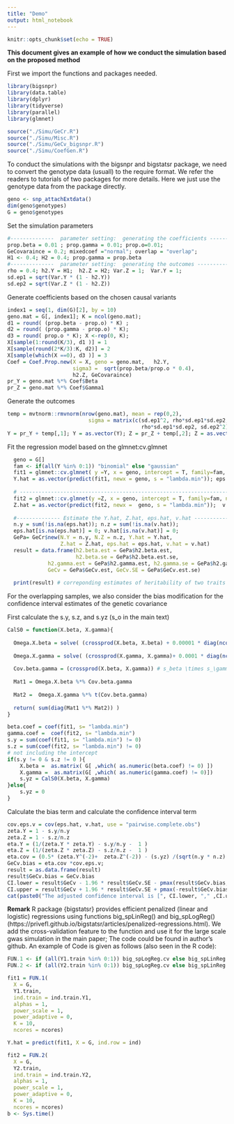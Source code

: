 ---
title: "Demo"
output: html_notebook
---


```{r setup, include=FALSE, warning= T, message= FALSE}
knitr::opts_chunk$set(echo = TRUE)
```


**This document gives an example of how we conduct the simulation based on the proposed method** 

 First we import the functions and packages needed.

```{r, warning= F, message= FALSE}
library(bigsnpr)
library(data.table)
library(dplyr)
library(tidyverse)
library(parallel)
library(glmnet)

source("./Simu/GeCr.R")
source("./Simu/Misc.R")
source("./Simu/GeCv_bigsnpr.R")
source("./Simu/CoefGen.R")

```

To conduct the simulations with the bigsnpr and bigstatsr package, we need to convert the genotype data (usuall) to the require format. We refer the readers to tutorials of two packages for more details. Here we just use the genotype data from the package directly.


```{r}
geno <- snp_attachExtdata()
dim(geno$genotypes)
G = geno$genotypes
```


Set the simulation parameters

```{r}
#--------------  parameter setting:  generating the coefficients ----------------
prop.beta = 0.01 ; prop.gamma = 0.01; prop.o=0.01;
GeCovaraince = 0.2; mixedcoef ="normal"; overlap = "overlap";
H1 <- 0.4; H2 = 0.4; prop.gamma = prop.beta
#--------------  parameter setting:  generating the outcomes ----------------
rho = 0.4; h2.Y = H1;  h2.Z = H2; Var.Z = 1;  Var.Y = 1;
sd.ep1 = sqrt(Var.Y * (1 - h2.Y))
sd.ep2 = sqrt(Var.Z * (1 - h2.Z))
```


Generate coefficients based on the chosen causal variants

```{r}
index1 = seq(1, dim(G)[2], by = 10)
geno.mat = G[, index1]; K = ncol(geno.mat);
d1 = round( (prop.beta - prop.o) * K) ;
d2 = round( (prop.gamma - prop.o) * K);
d3 = round( prop.o * K); X <-rep(0, K);
X[sample(1:round(K/3), d1 )] = 1
X[sample(round(2*K/3):K, d2)] = 2
X[sample(which(X ==0), d3 )] = 3
Coef = Coef.Prop.new(X = X, geno = geno.mat,   h2.Y,
                     sigma3 =  sqrt(prop.beta/prop.o * 0.4),
                     h2.Z, GeCovaraince)
pr_Y = geno.mat %*% Coef$Beta
pr_Z = geno.mat %*% Coef$Gamma1

```


Generate the outcomes

```{r}
temp = mvtnorm::rmvnorm(nrow(geno.mat), mean = rep(0,2),
                          sigma = matrix(c(sd.ep1^2, rho*sd.ep1*sd.ep2, 
                                           rho*sd.ep1*sd.ep2, sd.ep2^2),2,2))
Y = pr_Y + temp[,1]; Y = as.vector(Y); Z = pr_Z + temp[,2]; Z = as.vector(Z)

```

Fit the regression model based on the glmnet:cv.glmnet

```{r}
  geno = G[]
  fam <- if(all(Y %in% 0:1)) "binomial" else "gaussian"
  fit1 = glmnet::cv.glmnet( y =Y, x = geno, intercept = T, family=fam, nfolds = 10, parallel = T)
  Y.hat = as.vector(predict(fit1, newx = geno, s = "lambda.min")); eps.hat = Y - Y.hat
  
  # --------------------------------------------------------------------------------
  fit2 = glmnet::cv.glmnet(y =Z, x = geno, intercept = T, family=fam, nfolds = 10, parallel = T)
  Z.hat = as.vector(predict(fit2, newx =  geno, s = "lambda.min"));  v.hat = Z - Z.hat
  
  #-------------- Estimate the Y.hat, Z.hat, eps.hat, v.hat ----------------------
  n.y = sum(!is.na(eps.hat)); n.z = sum(!is.na(v.hat));
  eps.hat[is.na(eps.hat)] = 0; v.hat[is.na(v.hat)] = 0;
  GePa= GeCr$new(N.Y = n.y, N.Z = n.z, Y.hat = Y.hat, 
                 Z.hat = Z.hat, eps.hat = eps.hat, v.hat = v.hat)
  result = data.frame(h2.beta.est = GePa$h2.beta.est, 
                      h2.beta.se = GePa$h2.beta.est.se, 
             h2.gamma.est = GePa$h2.gamma.est, h2.gamma.se = GePa$h2.gamma.est.se,
             GeCv = GePa$GeCv.est, GeCv.SE = GePa$GeCv.est.se)
  
  print(result) # correponding estimates of heritability of two traits and their SE

```

For the overlapping samples, we also consider the bias modification for the confidence interval estimates of the genetic covariance

First calculate the s.y, s.z, and s.yz (s_o in the main text)
```{r}

CalS0 = function(X.beta, X.gamma){
  
  Omega.X.beta = solve( (crossprod(X.beta, X.beta) + 0.00001 * diag(ncol(X.beta))) ) # s_beta \times s_\beta
  
  Omega.X.gamma = solve( (crossprod(X.gamma, X.gamma)+ 0.0001 * diag(ncol(X.gamma))) ) # s_gamma \times s_\gamma
  
  Cov.beta.gamma = (crossprod(X.beta, X.gamma)) # s_beta \times s_\gamma
  
  Mat1 = Omega.X.beta %*% Cov.beta.gamma 
  
  Mat2 =  Omega.X.gamma %*% t(Cov.beta.gamma)
  
  return( sum(diag(Mat1 %*% Mat2)) )
}

beta.coef = coef(fit1, s= "lambda.min")
gamma.coef =  coef(fit2, s= "lambda.min")
s.y = sum(coef(fit1, s= "lambda.min") != 0)
s.z = sum(coef(fit2, s= "lambda.min") != 0)
# not including the intercept
if(s.y != 0 & s.z != 0 ){
    X.beta =  as.matrix( G[ ,which( as.numeric(beta.coef) != 0) ])
    X.gamma =  as.matrix(G[ ,which( as.numeric(gamma.coef) != 0)])
    s.yz = CalS0(X.beta, X.gamma)
}else{
    s.yz = 0
}
```

Calculate the bias term and calculate the confidence interval term 

```{r}
cov.eps.v = cov(eps.hat, v.hat, use = "pairwise.complete.obs")
zeta.Y = 1 - s.y/n.y
zeta.Z = 1 - s.z/n.z
eta.Y = (1/(zeta.Y * zeta.Y) - s.y/n.y -  1 )
eta.Z = (1/(zeta.Z * zeta.Z) - s.z/n.z -  1 )
eta.cov = (0.5* (zeta.Y^(-2)+  zeta.Z^(-2)) - (s.yz) /(sqrt(n.y * n.z) - s.yz)   -1 )
GeCv.bias = eta.cov *cov.eps.v;
result = as.data.frame(result)
result$GeCv.bias = GeCv.bias
CI.lower = result$GeCv - 1.96 * result$GeCv.SE - pmax(result$GeCv.bias, 0)
CI.upper = result$GeCv + 1.96 * result$GeCv.SE + pmax(-result$GeCv.bias, 0)
cat(paste0("The adjusted confidence interval is [", CI.lower, "," ,CI.upper, "]"    ))
```

**Remark**  R package {bigstatsr} provides efficient penalized (linear and logistic) regressions using functions big_spLinReg() and big_spLogReg()  (https://privefl.github.io/bigstatsr/articles/penalized-regressions.html). We add the cross-validation feature to the function and use it for the large scale gwas simulation in the main paper; The code could be found in author's github. An  example of Code is given as follows (also seen in the R code):

```{r eval = F}

FUN.1 <- if (all(Y1.train %in% 0:1)) big_spLogReg.cv else big_spLinReg.cv
FUN.2 <- if (all(Y2.train %in% 0:1)) big_spLogReg.cv else big_spLinReg.cv

fit1 = FUN.1(
  X = G,
  Y1.train,
  ind.train = ind.train.Y1,
  alphas = 1,
  power_scale = 1,
  power_adaptive = 0,
  K = 10,
  ncores = ncores)

Y.hat = predict(fit1, X = G, ind.row = ind)

fit2 = FUN.2(
  X = G,
  Y2.train,
  ind.train = ind.train.Y2,
  alphas = 1,
  power_scale = 1,
  power_adaptive = 0,
  K = 10,
  ncores = ncores)
b <- Sys.time()

```




